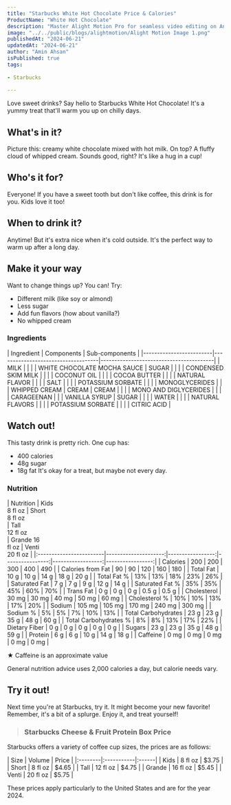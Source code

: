 ```yaml
---
title: "Starbucks White Hot Chocolate Price & Calories"
ProductName: "White Hot Chocolate" 
description: "Master Alight Motion Pro for seamless video editing on Android, iOS, and Tablets with our ultimate guide, unlocking advanced features and elevating your skills in 2024!"
image: "../../public/blogs/alightmotion/Alight Motion Image 1.png"
publishedAt: "2024-06-21"
updatedAt: "2024-06-21"
author: "Amin Ahsan"
isPublished: true
tags:
 
- Starbucks
      
---
```


 
Love sweet drinks? Say hello to Starbucks White Hot Chocolate! It's a yummy treat that'll warm you up on chilly days.

## What's in it?
Picture this: creamy white chocolate mixed with hot milk. On top? A fluffy cloud of whipped cream. Sounds good, right? It's like a hug in a cup!

## Who's it for?
Everyone! If you have a sweet tooth but don't like coffee, this drink is for you. Kids love it too!

## When to drink it?
Anytime! But it's extra nice when it's cold outside. It's the perfect way to warm up after a long day.

## Make it your way
Want to change things up? You can! Try:
- Different milk (like soy or almond)
- Less sugar
- Add fun flavors (how about vanilla?)
- No whipped cream

 ### Ingredients
<div style={{ overflowX: 'scroll' }}>
| Ingredient              | Components                         | Sub-components                          |
|-------------------------|------------------------------------|-----------------------------------------|
| MILK                    |                                    |                                         |
| WHITE CHOCOLATE MOCHA SAUCE | SUGAR                          |                                         |
|                         | CONDENSED SKIM MILK                |                                         |
|                         | COCONUT OIL                        |                                         |
|                         | COCOA BUTTER                       |                                         |
|                         | NATURAL FLAVOR                     |                                         |
|                         | SALT                               |                                         |
|                         | POTASSIUM SORBATE                  |                                         |
|                         | MONOGLYCERIDES                     |                                         |
| WHIPPED CREAM           | CREAM                              | CREAM                                   |
|                         |                                    | MONO AND DIGLYCERIDES                   |
|                         |                                    | CARAGEENAN                              |
|                         | VANILLA SYRUP                      | SUGAR                                   |
|                         |                                    | WATER                                   |
|                         |                                    | NATURAL FLAVORS                         |
|                         |                                    | POTASSIUM SORBATE                       |
|                         |                                    | CITRIC ACID                             |
</div>

## Watch out!
This tasty drink is pretty rich. One cup has:
- 400 calories
- 48g sugar
- 18g fat
It's okay for a treat, but maybe not every day.

### Nutrition
<div style={{ overflowX: 'scroll' }}>
| Nutrition               | Kids<br/>8 fl oz       | Short<br/>8 fl oz<br/>  | Tall <br/>12 fl oz<br/> | Grande 16 <br/> fl oz | Venti <br/>20 fl oz |
|:------------------------|---------------------:|-----------------:|----------------:|------------------:|-----------------:|
| Calories                | 200                  | 200              | 300             | 400               | 490              |
| Calories from Fat       | 90                   | 90               | 120             | 160               | 180              |
| Total Fat               | 10 g                 | 10 g             | 14 g            | 18 g              | 20 g             |
| Total Fat %             | 13%                  | 13%              | 18%             | 23%               | 26%              |
| Saturated Fat           | 7 g                  | 7 g              | 9 g             | 12 g              | 14 g             |
| Saturated Fat %         | 35%                  | 35%              | 45%             | 60%               | 70%              |
| Trans Fat               | 0 g                  | 0 g              | 0 g             | 0.5 g             | 0.5 g            |
| Cholesterol             | 30 mg                | 30 mg            | 40 mg           | 50 mg             | 60 mg            |
| Cholesterol %           | 10%                  | 10%              | 13%             | 17%               | 20%              |
| Sodium                  | 105 mg               | 105 mg           | 170 mg          | 240 mg            | 300 mg           |
| Sodium %                | 5%                   | 5%               | 7%              | 10%               | 13%              |
| Total Carbohydrates     | 23 g                 | 23 g             | 35 g            | 48 g              | 60 g             |
| Total Carbohydrates %   | 8%                   | 8%               | 13%             | 17%               | 22%              |
| Dietary Fiber           | 0 g                  | 0 g              | 0 g             | 0 g               | 0 g              |
| Sugars                  | 23 g                 | 23 g             | 35 g            | 48 g              | 59 g             |
| Protein                 | 6 g                  | 6 g              | 10 g            | 14 g              | 18 g             |
| Caffeine                | 0 mg                 | 0 mg             | 0 mg            | 0 mg              | 0 mg             |

</div>

★ Caffeine is an approximate value

General nutrition advice uses 2,000 calories a day, but calorie needs vary.

## Try it out!
Next time you're at Starbucks, try it. It might become your new favorite!  Remember, it's a bit of a splurge. Enjoy it, and treat yourself!

> ### Starbucks Cheese & Fruit Protein Box Price
 Starbucks offers a variety of coffee cup sizes, the prices are as follows:
 <div style={{ width: '310px' }}>
 | Size    | Volume     | Price |
 |:--------|:-----------|:------|
 | Kids    | 8 fl oz    | $3.75 |
 | Short   | 8 fl oz    | $4.65 |
 | Tall    | 12 fl oz   | $4.75 |
 | Grande  | 16 fl oz   | $5.45 |
 | Venti   | 20 fl oz   | $5.75 |

 </div>
 
 These prices apply particularly to the United States and are for the year 2024.
 >